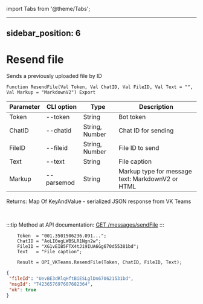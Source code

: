 ﻿import Tabs from '@theme/Tabs';

---
sidebar_position: 6
---

# Resend file
 Sends a previously uploaded file by ID



`Function ResendFile(Val Token, Val ChatID, Val FileID, Val Text = "", Val Markup = "MarkdownV2") Export`

  | Parameter | CLI option | Type | Description |
  |-|-|-|-|
  | Token | --token | String | Bot token |
  | ChatID | --chatid | String, Number | Chat ID for sending |
  | FileID | --fileid | String, Number | File ID to send |
  | Text | --text | String | File caption |
  | Markup | --parsemod | String | Markup type for message text: MarkdownV2 or HTML |

  
  Returns:  Map Of KeyAndValue - serialized JSON response from VK Teams

<br/>

:::tip
Method at API documentation: [GET /messages/sendFile](https://teams.vk.com/botapi/#/messages/get_messages_sendFile)
:::
<br/>


```bsl title="Code example"
    Token  = "001.3501506236.091...";
    ChatID = "AoLI0egLWBSLR1Ngn2w";
    FileID = "XG1vEIB5FTX4tJi9IUA6Gg670d55381bd";
    Text   = "File caption";

    Result = OPI_VKTeams.ResendFile(Token, ChatID, FileID, Text);
```
 



```json title="Result"
{
 "fileId": "UevBE3dRlqHftBiESLglDn670621531bd",
 "msgId": "7423657697607682364",
 "ok": true
}
```
